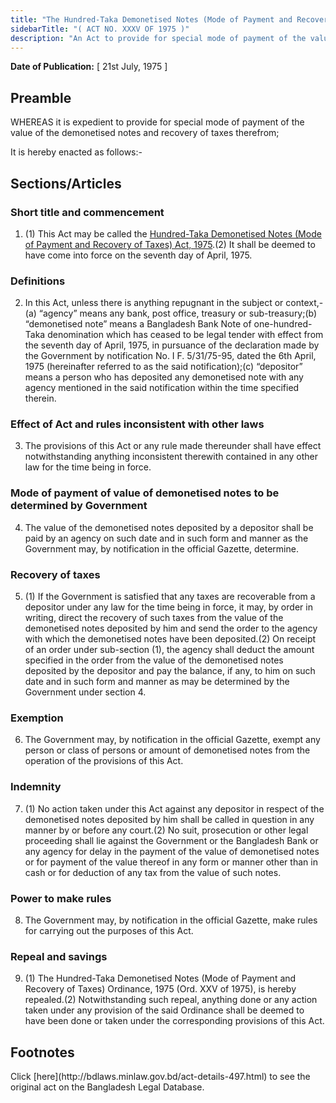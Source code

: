 ```yaml
---
title: "The Hundred-Taka Demonetised Notes (Mode of Payment and Recovery of Taxes) Act, 1975"
sidebarTitle: "( ACT NO. XXXV OF 1975 )"
description: "An Act to provide for special mode of payment of the value of the demonetised notes and recovery of taxes therefrom."
---
```


**Date of Publication:** [ 21st July, 1975 ]

## Preamble

WHEREAS it is expedient to provide for special mode of payment of the value of the demonetised notes and recovery of taxes therefrom;

It is hereby enacted as follows:-

## Sections/Articles

### Short title and commencement

1. (1) This Act may be called the [Hundred-Taka Demonetised Notes (Mode of Payment and Recovery of Taxes) Act, 1975](/laws/act-497 "Hundred-Taka Demonetised Notes (Mode of Payment and Recovery of Taxes) Act, 1975").(2) It shall be deemed to have come into force on the seventh day of April, 1975.

### Definitions

2. In this Act, unless there is anything repugnant in the subject or context,-(a) “agency” means any bank, post office, treasury or sub-treasury;(b) “demonetised note” means a Bangladesh Bank Note of one-hundred-Taka denomination which has ceased to be legal tender with effect from the seventh day of April, 1975, in pursuance of the declaration made by the Government by notification No. I F. 5/31/75-95, dated the 6th April, 1975 (hereinafter referred to as the said notification);(c) “depositor” means a person who has deposited any demonetised note with any agency mentioned in the said notification within the time specified therein.

### Effect of Act and rules inconsistent with other laws

3. The provisions of this Act or any rule made thereunder shall have effect notwithstanding anything inconsistent therewith contained in any other law for the time being in force.

### Mode of payment of value of demonetised notes to be determined by Government

4. The value of the demonetised notes deposited by a depositor shall be paid by an agency on such date and in such form and manner as the Government may, by notification in the official Gazette, determine.

### Recovery of taxes

5. (1) If the Government is satisfied that any taxes are recoverable from a depositor under any law for the time being in force, it may, by order in writing, direct the recovery of such taxes from the value of the demonetised notes deposited by him and send the order to the agency with which the demonetised notes have been deposited.(2) On receipt of an order under sub-section (1), the agency shall deduct the amount specified in the order from the value of the demonetised notes deposited by the depositor and pay the balance, if any, to him on such date and in such form and manner as may be determined by the Government under section 4.

### Exemption

6. The Government may, by notification in the official Gazette, exempt any person or class of persons or amount of demonetised notes from the operation of the provisions of this Act.

### Indemnity

7. (1) No action taken under this Act against any depositor in respect of the demonetised notes deposited by him shall be called in question in any manner by or before any court.(2) No suit, prosecution or other legal proceeding shall lie against the Government or the Bangladesh Bank or any agency for delay in the payment of the value of demonetised notes or for payment of the value thereof in any form or manner other than in cash or for deduction of any tax from the value of such notes.

### Power to make rules

8. The Government may, by notification in the official Gazette, make rules for carrying out the purposes of this Act.

### Repeal and savings

9. (1) The Hundred-Taka Demonetised Notes (Mode of Payment and Recovery of Taxes) Ordinance, 1975 (Ord. XXV of 1975), is hereby repealed.(2) Notwithstanding such repeal, anything done or any action taken under any provision of the said Ordinance shall be deemed to have been done or taken under the corresponding provisions of this Act.

## Footnotes

<Note>
  Click [here](http://bdlaws.minlaw.gov.bd/act-details-497.html) to see the original act on the Bangladesh Legal Database.
</Note>

